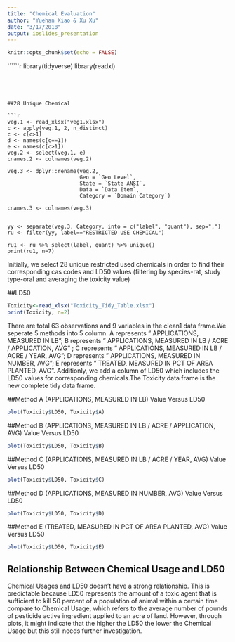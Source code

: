 ```yaml
---
title: "Chemical Evaluation"
author: "Yuehan Xiao & Xu Xu"
date: "3/17/2018"
output: ioslides_presentation
---
```


```r
knitr::opts_chunk$set(echo = FALSE)
```

``````r

library(tidyverse)
library(readxl)

```




##28 Unique Chemical

```r
veg.1 <- read_xlsx("veg1.xlsx")
c <- apply(veg.1, 2, n_distinct)
c <- c[c>1]
d <- names(c[c==1])
e <- names(c[c>1])
veg.2 <- select(veg.1, e)
cnames.2 <- colnames(veg.2)

veg.3 <- dplyr::rename(veg.2, 
                       Geo = `Geo Level`, 
                       State = `State ANSI`,
                       Data = `Data Item`,
                       Category = `Domain Category`)

cnames.3 <- colnames(veg.3)


yy <- separate(veg.3, Category, into = c("label", "quant"), sep=",")
ru <- filter(yy, label=="RESTRICTED USE CHEMICAL")

ru1 <- ru %>% select(label, quant) %>% unique()
print(ru1, n=7)

```
Initially, we select 28 unique restricted used chemicals in order to find their corresponding cas codes and LD50 values (filtering by species-rat, study type-oral and averaging the toxicity value)

##LD50 
```r
Toxicity<-read_xlsx("Toxicity_Tidy_Table.xlsx")
print(Toxicity, n=2)

```
There are total 63 observations and 9 variables in the clean1 data frame.We seperate 5 methods into 5 column. A represents " APPLICATIONS, MEASURED IN LB"; B represents " APPLICATIONS, MEASURED IN LB / ACRE / APPLICATION, AVG" ; C represents " APPLICATIONS, MEASURED IN LB / ACRE / YEAR, AVG"; D represents " APPLICATIONS, MEASURED IN NUMBER, AVG"; E represents " TREATED, MEASURED IN PCT OF AREA PLANTED, AVG". Additionly, we add a column of LD50 which includes the LD50 values for corresponding chemicals.The Toxicity data frame is the new complete tidy data frame.


##Method A (APPLICATIONS, MEASURED IN LB) Value Versus LD50 
```r
plot(Toxicity$LD50, Toxicity$A)
```

##Method B (APPLICATIONS, MEASURED IN LB / ACRE / APPLICATION, AVG) Value Versus LD50 
```r
plot(Toxicity$LD50, Toxicity$B)
```

##Method C (APPLICATIONS, MEASURED IN LB / ACRE / YEAR, AVG) Value Versus LD50 
```r
plot(Toxicity$LD50, Toxicity$C)
```

##Method D (APPLICATIONS, MEASURED IN NUMBER, AVG) Value Versus LD50 
```r
plot(Toxicity$LD50, Toxicity$D)
```

##Method E (TREATED, MEASURED IN PCT OF AREA PLANTED, AVG) Value Versus LD50 
```r
plot(Toxicity$LD50, Toxicity$E)
```
## Relationship Between Chemical Usage and LD50
Chemical Usages and LD50 doesn't have a strong relationship. This is predictable because LD50 represents the amount of a toxic agent that is sufficient to kill 50 percent of a population of animal within a certain time compare to Chemical Usage, which refers to the average number of pounds of pesticide active ingredient applied to an acre of land. However, through plots, it might indicate that the higher the LD50 the lower the Chemical Usage but this still needs further investigation.  

